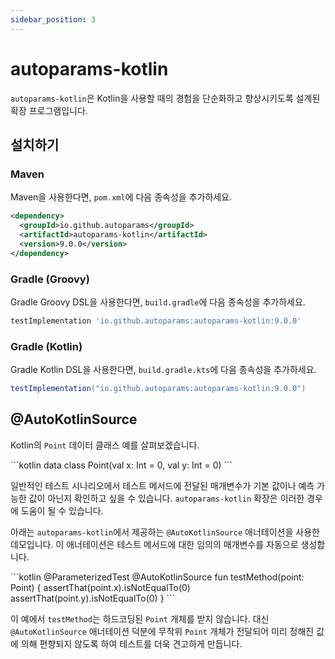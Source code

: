 ```yaml
---
sidebar_position: 3
---
```



# autoparams-kotlin

`autoparams-kotlin`은 Kotlin을 사용할 때의 경험을 단순화하고 향상시키도록 설계된 확장 프로그램입니다.

## 설치하기

### Maven

Maven을 사용한다면, `pom.xml`에 다음 종속성을 추가하세요.

```xml
<dependency>
  <groupId>io.github.autoparams</groupId>
  <artifactId>autoparams-kotlin</artifactId>
  <version>9.0.0</version>
</dependency>
```

### Gradle (Groovy)

Gradle Groovy DSL을 사용한다면, `build.gradle`에 다음 종속성을 추가하세요.

```gradle
testImplementation 'io.github.autoparams:autoparams-kotlin:9.0.0'
```

### Gradle (Kotlin)

Gradle Kotlin DSL을 사용한다면, `build.gradle.kts`에 다음 종속성을 추가하세요.

```gradle
testImplementation("io.github.autoparams:autoparams-kotlin:9.0.0")
```

## @AutoKotlinSource

Kotlin의 `Point` 데이터 클래스 예를 살펴보겠습니다.

<JavaKotlinCodeBlock>
```kotlin
data class Point(val x: Int = 0, val y: Int = 0)
```
</JavaKotlinCodeBlock>

일반적인 테스트 시나리오에서 테스트 메서드에 전달된 매개변수가 기본 값이나 예측 가능한 값이 아닌지 확인하고 싶을 수 있습니다. `autoparams-kotlin` 확장은 이러한 경우에 도움이 될 수 있습니다.

아래는 `autoparams-kotlin`에서 제공하는 `@AutoKotlinSource` 애너테이션을 사용한 데모입니다. 이 애너테이션은 테스트 메서드에 대한 임의의 매개변수를 자동으로 생성합니다.

<JavaKotlinCodeBlock>
```kotlin
@ParameterizedTest
@AutoKotlinSource
fun testMethod(point: Point) {
    assertThat(point.x).isNotEqualTo(0)
    assertThat(point.y).isNotEqualTo(0)
}
```
</JavaKotlinCodeBlock>

이 예에서 `testMethod`는 하드코딩된 `Point` 개체를 받지 않습니다. 대신 `@AutoKotlinSource` 애너테이션 덕분에 무작위 `Point` 개체가 전달되어 미리 정해진 값에 의해 편향되지 않도록 하여 테스트를 더욱 견고하게 만듭니다.
